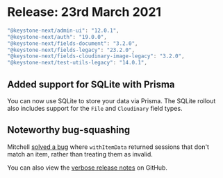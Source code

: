 
# Release: 23rd March 2021

```typescript
"@keystone-next/admin-ui": "12.0.1",
"@keystone-next/auth": "19.0.0",
"@keystone-next/fields-document": "3.2.0",
"@keystone-next/fields-legacy": "23.2.0",
"@keystone-next/fields-cloudinary-image-legacy": "3.2.0",
"@keystone-next/test-utils-legacy": "14.0.1",
```

## Added support for SQLite with Prisma <Emoji symbol="🎉" alt="party popper"/>

You can now use SQLite to store your data via Prisma. The SQLite rollout also includes support for the `File` and `Cloudinary` field types.

## Noteworthy bug-squashing <Emoji symbol="🐛" alt="bug"/>

Mitchell [solved a bug](https://github.com/keystonejs/keystone/pull/5168) where `withItemData` returned sessions that don't match an item, rather than treating them as invalid.

You can also view the [verbose release notes](https://github.com/keystonejs/keystone/releases/tag/2021-03-23) on GitHub.

